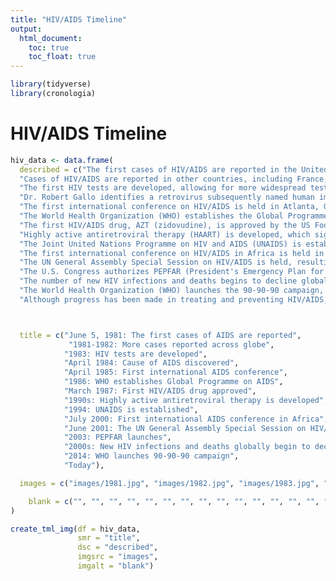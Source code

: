 ```yaml
---
title: "HIV/AIDS Timeline"
output: 
  html_document:
    toc: true
    toc_float: true
--- 
```


```r
library(tidyverse)
library(cronologia)
```

# HIV/AIDS Timeline

```r
hiv_data <- data.frame(
  described = c("The first cases of HIV/AIDS are reported in the United States, though at the time they were only    known as cases of Pneumocystis pneumonia of unknown etiology. The cases are primarily seen in homsexual men, but soon cases quickly spread to other groups.",
  "Cases of HIV/AIDS are reported in other countries, including France, Canada, and Australia.",
  "The first HIV tests are developed, allowing for more widespread testing and diagnosis of the disease. The very first test is an ELISA test approved in the U.S.",
  "Dr. Robert Gallo identifies a retrovirus subsequently named human immunodeficiency virus (HIV) as the probable cause of AIDS",
  "The first international conference on HIV/AIDS is held in Atlanta, Georgia, bringing together scientists and policymakers from around the world to discuss the latest research and strategies for addressing the epidemic.",
  "The World Health Organization (WHO) establishes the Global Programme on AIDS (GPA) to coordinate the global response to the HIV/AIDS epidemic.",
  "The first HIV/AIDS drug, AZT (zidovudine), is approved by the US Food and Drug Administration (FDA) as an antiretroviral therapy.",
  "Highly active antiretroviral therapy (HAART) is developed, which significantly improves the survival rates of people with HIV/AIDS.",
  "The Joint United Nations Programme on HIV and AIDS (UNAIDS) is established as the successor to the UN Global Programme on AIDS. UNAIDS becomes the main advocate for coordinated and comprehensive global action on HIV/AIDS.",
  "The first international conference on HIV/AIDS in Africa is held in South Africa, bringing attention to the high rates of HIV/AIDS in African countries.",
  "The UN General Assembly Special Session on HIV/AIDS is held, resulting in the adoption of the Declaration of Commitment on HIV/AIDS, which sets targets for reducing the impact of the HIV/AIDS epidemic.",
  "The U.S. Congress authorizes PEPFAR (President's Emergency Plan for AIDS Relief), which commits tens of billions of U.S. dollars to fighting HIV/AIDS globally. This is by far the largest commitment by any nation for an international health initiative. PEPFAR is credited with saving over 20 million lives.",
  "The number of new HIV infections and deaths begins to decline globally, due in large part to increased access to HIV testing and treatment.",
  "The World Health Organization (WHO) launches the 90-90-90 campaign, which aims to diagnose 90% of all HIV-positive people, provide antiretroviral therapy to 90% of those diagnosed, and achieve viral suppression in 90% of those on treatment.",
  "Although progress has been made in treating and preventing HIV/AIDS, the disease remains a global pandemic. According to UNAIDS, an estimated 650,000 people died from AIDS-related illnesses in 2021 and 40.1 million people have died since the start of the pandemic."),



  title = c("June 5, 1981: The first cases of AIDS are reported",
             "1981-1982: More cases reported across globe",
            "1983: HIV tests are developed",
            "April 1984: Cause of AIDS discovered",
            "April 1985: First international AIDS conference",
            "1986: WHO establishes Global Programme on AIDS",
            "March 1987: First HIV/AIDS drug approved",
            "1990s: Highly active antiretroviral therapy is developed",
            "1994: UNAIDS is established",
            "July 2000: First international AIDS conference in Africa",
            "June 2001: The UN General Assembly Special Session on HIV/AIDS",
            "2003: PEPFAR launches",
            "2000s: New HIV infections and deaths globally begin to decline",
            "2014: WHO launches 90-90-90 campaign",
            "Today"),

  images = c("images/1981.jpg", "images/1982.jpg", "images/1983.jpg", "images/1984.jpg", "images/1985.jpg", "images/1986.png","images/1987.jpg", "images/1990s.jpg", "images/1994.jpg", "images/2000.png", "images/2001.jpg", "images/2003.jpg", "images/2000s.jpg", "images/2014.png", "images/hiv.jpg"),

    blank = c("", "", "", "", "", "", "", "", "", "", "", "", "", "", "")
)

create_tml_img(df = hiv_data, 
               smr = "title", 
               dsc = "described", 
               imgsrc = "images",
               imgalt = "blank")
```





